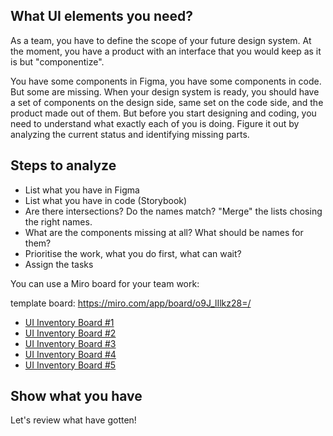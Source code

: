 




## What UI elements you need?

As a team, you have to define the scope of your future design system.
At the moment, you have a product with an interface that you would
keep as it is but "componentize".

You have some components in Figma, you have some components in code.
But some are missing. When your design system is ready, you should
have a set of components on the design side, same set on the code side,
and the product made out of them. But before you start designing and
coding, you need to understand what exactly each of you is doing. Figure
it out by analyzing the current status and identifying missing parts.

## Steps to analyze

* List what you have in Figma
* List what you have in code (Storybook)
* Are there intersections? Do the names match? "Merge" the lists chosing the right names.
* What are the components missing at all? What should be names for them?
* Prioritise the work, what you do first, what can wait?
* Assign the tasks

You can use a Miro board for your team work:

template board: https://miro.com/app/board/o9J_lIlkz28=/

* [UI Inventory Board #1]()
* [UI Inventory Board #2]()
* [UI Inventory Board #3]()
* [UI Inventory Board #4]()
* [UI Inventory Board #5]()

## Show what you have

Let's review what have gotten!